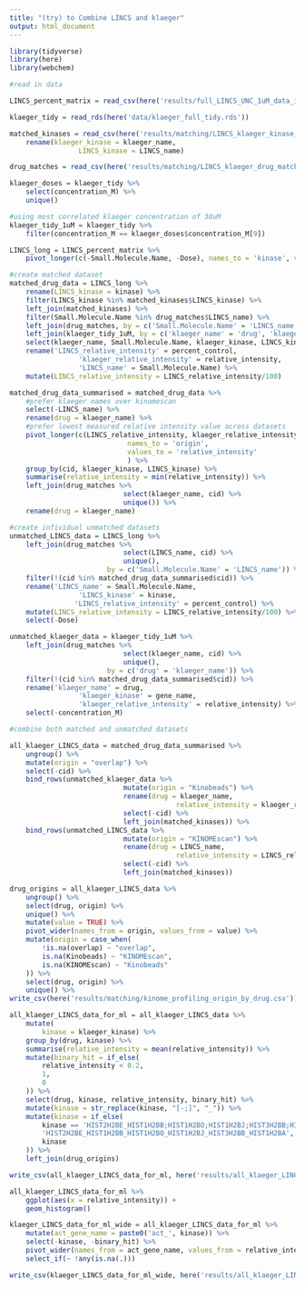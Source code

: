 ```yaml
---
title: "(try) to Combine LINCS and klaeger"
output: html_document
---
```


```r
library(tidyverse)
library(here)
library(webchem)
```

```r
#read in data

LINCS_percent_matrix = read_csv(here('results/full_LINCS_UNC_1uM_data_imputed.csv'))

klaeger_tidy = read_rds(here('data/klaeger_full_tidy.rds'))

matched_kinases = read_csv(here('results/matching/LINCS_klaeger_kinase_matches.csv')) %>% 
	rename(klaeger_kinase = klaeger_name,
				 LINCS_kinase = LINCS_name)

drug_matches = read_csv(here('results/matching/LINCS_klaeger_drug_matches.csv'))

```

```r
klaeger_doses = klaeger_tidy %>% 
	select(concentration_M) %>% 
	unique()

#using most correlated klaeger concentration of 30uM
klaeger_tidy_1uM = klaeger_tidy %>% 
	filter(concentration_M == klaeger_doses$concentration_M[9])

LINCS_long = LINCS_percent_matrix %>% 
	pivot_longer(c(-Small.Molecule.Name, -Dose), names_to = 'kinase', values_to = 'percent_control')
```


```r
#create matched dataset 
matched_drug_data = LINCS_long %>% 
	rename(LINCS_kinase = kinase) %>% 
	filter(LINCS_kinase %in% matched_kinases$LINCS_kinase) %>%
	left_join(matched_kinases) %>%
	filter(Small.Molecule.Name %in% drug_matches$LINCS_name) %>% 
	left_join(drug_matches, by = c('Small.Molecule.Name' = 'LINCS_name')) %>% 
	left_join(klaeger_tidy_1uM, by = c('klaeger_name' = 'drug', 'klaeger_kinase' = 'gene_name' )) %>% 
	select(klaeger_name, Small.Molecule.Name, klaeger_kinase, LINCS_kinase, percent_control, relative_intensity, cid) %>%
	rename('LINCS_relative_intensity' = percent_control, 
				 'klaeger_relative_intensity' = relative_intensity,
				 'LINCS_name' = Small.Molecule.Name) %>%
	mutate(LINCS_relative_intensity = LINCS_relative_intensity/100)

matched_drug_data_summarised = matched_drug_data %>%
	#prefer klaeger names over kinomescan
	select(-LINCS_name) %>% 
	rename(drug = klaeger_name) %>% 
	#prefer lowest measured relative intensity value across datasets
	pivot_longer(c(LINCS_relative_intensity, klaeger_relative_intensity),
							 names_to = 'origin',
							 values_to = 'relative_intensity'
							 ) %>% 
	group_by(cid, klaeger_kinase, LINCS_kinase) %>% 
	summarise(relative_intensity = min(relative_intensity)) %>% 
	left_join(drug_matches %>% 
							select(klaeger_name, cid) %>% 
							unique()) %>% 
	rename(drug = klaeger_name)

#create infividual unmatched datasets 
unmatched_LINCS_data = LINCS_long %>% 
	left_join(drug_matches %>% 
							select(LINCS_name, cid) %>% 
							unique(),
						by = c('Small.Molecule.Name' = 'LINCS_name')) %>%
	filter(!(cid %in% matched_drug_data_summarised$cid)) %>%
	rename('LINCS_name' = Small.Molecule.Name,
				 'LINCS_kinase' = kinase,
				'LINCS_relative_intensity' = percent_control) %>% 
	mutate(LINCS_relative_intensity = LINCS_relative_intensity/100) %>% 
	select(-Dose)

unmatched_klaeger_data = klaeger_tidy_1uM %>%
	left_join(drug_matches %>% 
							select(klaeger_name, cid) %>% 
							unique(),
						by = c('drug' = 'klaeger_name')) %>%
	filter(!(cid %in% matched_drug_data_summarised$cid)) %>% 
	rename('klaeger_name' = drug,
				 'klaeger_kinase' = gene_name,
				 'klaeger_relative_intensity' = relative_intensity) %>% 
	select(-concentration_M)
```

```r
#combine both matched and unmatched datasets 

all_klaeger_LINCS_data = matched_drug_data_summarised %>% 
	ungroup() %>% 
	mutate(origin = "overlap") %>% 
	select(-cid) %>% 
	bind_rows(unmatched_klaeger_data %>% 
							mutate(origin = "Kinobeads") %>% 
							rename(drug = klaeger_name,
										 relative_intensity = klaeger_relative_intensity) %>% 
							select(-cid) %>% 
							left_join(matched_kinases)) %>% 
	bind_rows(unmatched_LINCS_data %>%  
							mutate(origin = "KINOMEscan") %>%
							rename(drug = LINCS_name,
										 relative_intensity = LINCS_relative_intensity) %>% 
							select(-cid) %>% 
							left_join(matched_kinases))

drug_origins = all_klaeger_LINCS_data %>% 
	ungroup() %>% 
	select(drug, origin) %>% 
	unique() %>% 
	mutate(value = TRUE) %>% 
	pivot_wider(names_from = origin, values_from = value) %>% 
	mutate(origin = case_when(
		!is.na(overlap) ~ "overlap",
		is.na(Kinobeads) ~ "KINOMEscan",
		is.na(KINOMEscan) ~ "Kinobeads"
	)) %>% 
	select(drug, origin) %>% 
	unique() %>% 
write_csv(here('results/matching/kinome_profiling_origin_by_drug.csv'))

all_klaeger_LINCS_data_for_ml = all_klaeger_LINCS_data %>% 
	mutate(
		kinase = klaeger_kinase) %>% 
	group_by(drug, kinase) %>% 
	summarise(relative_intensity = mean(relative_intensity)) %>% 
	mutate(binary_hit = if_else(
		relative_intensity < 0.2,
		1,
		0
	)) %>% 
	select(drug, kinase, relative_intensity, binary_hit) %>% 
	mutate(kinase = str_replace(kinase, "[-;]", "_")) %>% 
	mutate(kinase = if_else(
		kinase == 'HIST2H2BE_HIST1H2BB;HIST1H2BO;HIST1H2BJ;HIST3H2BB;HIST1H2BA',
		'HIST2H2BE_HIST1H2BB_HIST1H2BO_HIST1H2BJ_HIST3H2BB_HIST1H2BA',
		kinase
	)) %>% 
	left_join(drug_origins)

write_csv(all_klaeger_LINCS_data_for_ml, here('results/all_klaeger_LINCS_data_for_ml_long_matched_only.csv'))

all_klaeger_LINCS_data_for_ml %>% 
	ggplot(aes(x = relative_intensity)) + 
	geom_histogram()

klaeger_LINCS_data_for_ml_wide = all_klaeger_LINCS_data_for_ml %>% 
	mutate(act_gene_name = paste0('act_', kinase)) %>%
	select(-kinase, -binary_hit) %>% 
	pivot_wider(names_from = act_gene_name, values_from = relative_intensity) %>% 
	select_if(~ !any(is.na(.)))

write_csv(klaeger_LINCS_data_for_ml_wide, here('results/all_klaeger_LINCS_data_for_ml_wide_matched_only.csv'))

```